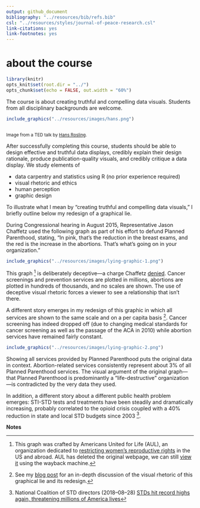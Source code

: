 ```yaml
---
output: github_document
bibliography: "../resources/bib/refs.bib" 
csl: "../resources/styles/journal-of-peace-research.csl"
link-citations: yes
link-footnotes: yes
---
```


# about the course

```r
library(knitr)
opts_knit$set(root.dir = "../")
opts_chunk$set(echo = FALSE, out.width = "60%")
```

The course is about creating truthful and compelling data visuals. Students from all disciplinary backgrounds are welcome. 

```r
include_graphics("../resources/images/hans.png")
```
<small><br>Image from a TED talk by [Hans Rosling](https://www.ted.com/talks/hans_rosling_shows_the_best_stats_you_ve_ever_seen#t-270297).</small>

After successfully completing this course, students should be able to design effective and truthful data displays, credibly explain their design rationale, produce publication-quality visuals, and credibly critique a data display. We study elements of 

- data carpentry and statistics using R (no prior experience required)
- visual rhetoric and ethics 
- human perception 
- graphic design 


To illustrate what I mean by "creating truthful and compelling data visuals," I briefly outline below my redesign of a graphical lie. 

During  Congressional hearing in August 2015, Representative Jason Chaffetz used the following graph as part of his effort to defund Planned Parenthood, stating, "In pink, that's the reduction in the breast exams, and the red is the increase in the abortions. That’s what's going on in your organization."    



```r
include_graphics("../resources/images/lying-graphic-1.png")
```

This graph&nbsp;[^lie] is deliberately deceptive---a charge Chaffetz [denied](https://talkingpointsmemo.com/livewire/jason-chaffetz-planned-parenthood-cnn). Cancer screenings and prevention services are plotted in millions, abortions are plotted in hundreds of thousands, and no scales are shown. The use of deceptive visual rhetoric forces a viewer to see a relationship that isn't there.

[^lie]: 
This graph was crafted by Americans United for Life (AUL), an organization dedicated to [restricting women’s reproductive rights](https://www.theatlantic.com/politics/archive/2015/07/what-pro-life-activists-really-want/398297/) in the US and abroad. AUL has deleted the original webpage, we can still [view it](https://web.archive.org/web/20151005054733/http://www.aul.org/new-leviathan/) using the wayback machine.

A different story emerges in my redesign of this graphic in which all services  are shown to the same scale and on a per capita basis&nbsp;[^blog]. Cancer screening has indeed dropped off (due to changing medical standards for cancer screening as well as the passage of the ACA in 2010) while abortion services have remained fairly constant.

[^blog]: 
See my [blog post](http://www.graphdoctor.com/archives/1248) for an in-depth discussion of the visual rhetoric of this graphical lie and its redesign. 

```r
include_graphics("../resources/images/lying-graphic-2.png")
```

Showing all services provided by Planned Parenthood puts the original data in context. Abortion-related services consistently represent about 3% of all   Planned Parenthood services.  The visual argument of the original graph---that Planned Parenthood is predominantly a “life-destructive” organization---is contradicted by the very data they used.

In addition, a different story about a different public health problem emerges: STI-STD tests and treatments have been steadily and dramatically increasing, probably correlated to the opioid crisis coupled with a 40% reduction in state and local STD budgets since 2003&nbsp;[^sti-std].  

[^sti-std]: 
National Coalition of STD directors (2018--08--28) [STDs hit record highs again, threatening millions of America lives](http://www.ncsddc.org/stds-hit-record-highs-again-threatening-millions-of-american-lives/)
 

**Notes**

